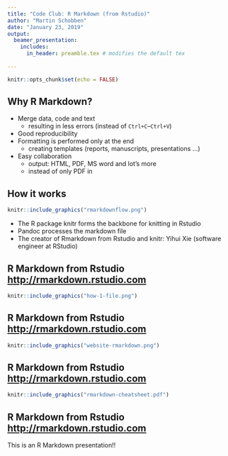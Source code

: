 ```yaml
---
title: "Code Club: R Markdown (from Rstudio)"
author: "Martin Schobben"
date: "January 23, 2019"
output: 
  beamer_presentation:
    includes:
      in_header: preamble.tex # modifies the default tex
      
---
```


```r
knitr::opts_chunk$set(echo = FALSE)
```


## Why R Markdown?

* Merge data, code and text
    + resulting in less errors (instead of `Ctrl+C`--`Ctrl+V`)
    
* Good reproducibility
* Formatting is performed only at the end
    + creating templates (reports, manuscripts, presentations ...)
    
* Easy collaboration
    + output: HTML, PDF, MS word and lot's more 
    + instead of only PDF in \LaTeX{} 

## How it works


```r
knitr::include_graphics("rmarkdownflow.png")
```

- The R package knitr forms the backbone for knitting in Rstudio
- Pandoc processes the markdown file
- The creator of Rmarkdown from Rstudio and knitr: Yihui Xie (software engineer at RStudio)



## R Markdown from Rstudio  <http://rmarkdown.rstudio.com>


```r
knitr::include_graphics("how-1-file.png")
```



## R Markdown from Rstudio  <http://rmarkdown.rstudio.com>



```r
knitr::include_graphics("website-rmarkdown.png")
```

## R Markdown from Rstudio  <http://rmarkdown.rstudio.com>



```r
knitr::include_graphics("rmarkdown-cheatsheet.pdf")
```

## R Markdown from Rstudio  <http://rmarkdown.rstudio.com>

This is an R Markdown presentation!!



